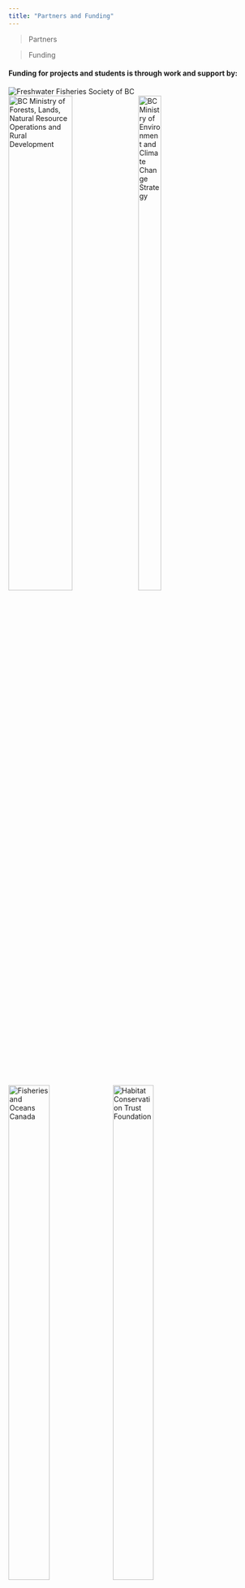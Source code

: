 ```yaml
---
title: "Partners and Funding"
---
```


> Partners

> Funding

#### Funding for projects and students is through work and support by:

![Freshwater Fisheries Society of BC](https://bctechnology.com/tmp/logos/DB98DC0DBAFDE48E8F74C0DE001D35E43A7119AE240A38817FC382B2780961DE.jpg)
<br>
![BC Ministry of Forests, Lands, Natural Resource Operations and Rural Development](https://www.archdatarequest.nrs.gov.bc.ca/2006_templates/images/BC_FLNR_H_RGB_pos.png){width=50%}
![BC Ministry of Environment and Climate Change Strategy](https://pbs.twimg.com/profile_images/1073348896242323456/CBEc8s0m_400x400.jpg){width=30% height=50%}
![Fisheries and Oceans Canada](https://i2.wp.com/inrest.ca/wp-content/uploads/2020/07/Logo-MPO-DFO.png?fit=1001%2C1001&ssl=1&w=640){width=40% height=50%}
![Habitat Conservation Trust Foundation](https://hctf.ca/wp-content/themes/hctf/images/logo-dark.png){width=40% height=50%}

![MITACS](https://www.mitacs.ca/sites/default/files/uploads/newsroom/mitacs_colour.jpg){width=30% height=50%}


